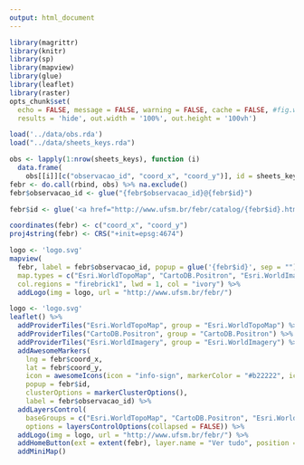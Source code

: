 ```yaml
---
output: html_document
---
```


```r
library(magrittr)
library(knitr)
library(sp)
library(mapview)
library(glue)
library(leaflet)
library(raster)
opts_chunk$set(
  echo = FALSE, message = FALSE, warning = FALSE, cache = FALSE, #fig.width = 9, fig.height = 9, 
  results = 'hide', out.width = '100%', out.height = '100vh')
```

```r
load('../data/obs.rda')
load("../data/sheets_keys.rda")
```

```r
obs <- lapply(1:nrow(sheets_keys), function (i) 
  data.frame(
    obs[[i]][c("observacao_id", "coord_x", "coord_y")], id = sheets_keys$ctb[i], stringsAsFactors = FALSE))
febr <- do.call(rbind, obs) %>% na.exclude()
febr$observacao_id <- glue("{febr$observacao_id}@{febr$id}")
```

```r
febr$id <- glue('<a href="http://www.ufsm.br/febr/catalog/{febr$id}.html" target="_blank">Mais informações?</a>')
```

```r
coordinates(febr) <- c("coord_x", "coord_y")
proj4string(febr) <- CRS("+init=epsg:4674")
```

```r
logo <- 'logo.svg'
mapview(
  febr, label = febr$observacao_id, popup = glue('{febr$id}', sep = ""),
  map.types = c("Esri.WorldTopoMap", "CartoDB.Positron", "Esri.WorldImagery"),
  col.regions = "firebrick1", lwd = 1, col = "ivory") %>% 
  addLogo(img = logo, url = "http://www.ufsm.br/febr/")
```

```r
logo <- 'logo.svg'
leaflet() %>%
  addProviderTiles("Esri.WorldTopoMap", group = "Esri.WorldTopoMap") %>% 
  addProviderTiles("CartoDB.Positron", group = "CartoDB.Positron") %>% 
  addProviderTiles("Esri.WorldImagery", group = "Esri.WorldImagery") %>% 
  addAwesomeMarkers(
    lng = febr$coord_x,
    lat = febr$coord_y,
    icon = awesomeIcons(icon = "info-sign", markerColor = "#b22222", iconColor = "#fffff0"),
    popup = febr$id,
    clusterOptions = markerClusterOptions(),
    label = febr$observacao_id) %>%
  addLayersControl(
    baseGroups = c("Esri.WorldTopoMap", "CartoDB.Positron", "Esri.WorldImagery"),
    options = layersControlOptions(collapsed = FALSE)) %>% 
  addLogo(img = logo, url = "http://www.ufsm.br/febr/") %>% 
  addHomeButton(ext = extent(febr), layer.name = "Ver tudo", position = "bottomleft") %>% 
  addMiniMap()
```
